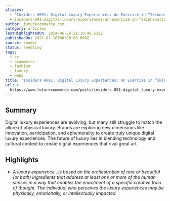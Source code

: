 ```yaml
---
aliases:
  - 'Insiders #091: Digital Luxury Experiences: An Exercise in “Skinnovation”'
  - insiders-091-digital-luxury-experiences-an-exercise-in-“skinnovation”
author: futurecommerce.com
category: articles
lastHighlightedOn: 2024-06-29T21:18:48.532Z
publishedOn: 2021-07-16T00:00:00.000Z
source: reader
status: seedling
tags:
  - cx
  - ecommerce
  - fashion
  - luxury
  - web3
title: 'Insiders #091: Digital Luxury Experiences: An Exercise in “Skinnovation”'
url: >-
  https://www.futurecommerce.com/posts/insiders-091-digital-luxury-experiences-an-exercise-in-skinnovation
---
```

## Summary

Digital luxury experiences are evolving, but many still struggle to match the allure of physical luxury. Brands are exploring new dimensions like innovation, participation, and ephemerality to create truly unique digital luxury experiences. The future of luxury lies in blending technology and cultural context to create digital experiences that rival great art.

## Highlights

- *A luxury experience…is based on the orchestration of rare or beautiful (or both) ingredients that address at least one or more of the human senses in a way that enables the enactment of a specific creative train of thought.
  The individual who perceives the luxury experiences may be physically, emotionally, or intellectually impacted.*‍
